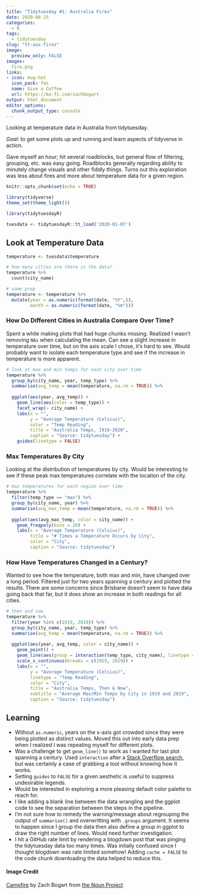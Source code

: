 ```yaml
---
title: "Tidytuesday #1: Australia Fires"  
date: 2020-08-25
categories:  
  - R
tags:  
  - tidytuesday
slug: "tt-aus-fires"  
image:
  preview_only: FALSE
images:
  fire.png
links:
- icon: mug-hot
  icon_pack: fas
  name: Give a Coffee
  url: https://ko-fi.com/zachbogart
output: html_document
editor_options: 
  chunk_output_type: console
---
```


Looking at temperature data in Australia from tidytuesday.

*Goal*: to get some plots up and running and learn aspects of tidyverse in action. 

Gave myself an hour; hit several roadblocks, but general flow of filtering, grouping, etc. was easy going. Roadblocks generally regarding ability to minutely change visuals and other fiddly things. Turns out this exploration was less about fires and more about temperature data for a given region.

```r
knitr::opts_chunk$set(echo = TRUE)
```

```r
library(tidyverse)
theme_set(theme_light())
```


```r
library(tidytuesdayR)

tuesdata <- tidytuesdayR::tt_load('2020-01-07') 
```

## Look at Temperature Data

```r
temperature <- tuesdata$temperature

# how many cities are there in the data?
temperature %>% 
  count(city_name)
```

```r
# some prep
temperature <- temperature %>% 
  mutate(year = as.numeric(format(date, "%Y",)),
         month = as.numeric(format(date, "%m")))
```

### How Do Different Cities in Australia Compare Over Time?

Spent a while making plots that had huge chunks missing. Realized I wasn't removing `NAs` when calculating the mean. Can see a slight increase in temperature over time, but on the axis scale I chose, it's hard to see. Would probably want to isolate each temperature type and see if the increase in temperature is more apparent.

```r
# look at max and min temps for each city over time
temperature %>% 
  group_by(city_name, year, temp_type) %>% 
  summarise(avg_temp = mean(temperature, na.rm = TRUE)) %>% 
  
  ggplot(aes(year, avg_temp)) +
    geom_line(aes(color = temp_type)) +
    facet_wrap(~ city_name) +
    labs(x = "",
         y = "Average Temperature (Celsius)",
         color = "Temp Reading",
         title = "Australia Temps, 1910-2020",
         caption = "Source: tidytuesday") +
    guides(linetype = FALSE)
```

### Max Temperatures By City

Looking at the distribution of temperatures by city. Would be interesting to see if these peak max temperatures correlate with the location of the city.

```r
# max temperatures for each region over time
temperature %>% 
  filter(temp_type == "max") %>% 
  group_by(city_name, year) %>% 
  summarise(avg_max_temp = mean(temperature, na.rm = TRUE)) %>% 
  
  ggplot(aes(avg_max_temp, color = city_name)) +
    geom_freqpoly(bins = 20) +
    labs(x = "Average Temperature (Celsius)",
         title = "# Times a Temperature Occurs by City",
         color = "City",
         caption = "Source: tidytuesday")
```

### How Have Temperatures Changed in a Century?

Wanted to see how the temperature, both max and min, have changed over a long period. Filtered just for two years spanning a century and plotted the results. There are some concerns since Brisbane doesn't seem to have data going back that far, but it does show an increase in both readings for all cities.

```r
# then and now
temperature %>% 
  filter(year %in% c(1919, 2019)) %>% 
  group_by(city_name, year, temp_type) %>% 
  summarise(avg_temp = mean(temperature, na.rm = TRUE)) %>% 
  
  ggplot(aes(year, avg_temp, color = city_name)) +
    geom_point() +
    geom_line(aes(group = interaction(temp_type, city_name), linetype = temp_type)) +
    scale_x_continuous(breaks = c(1919, 2019)) +
    labs(x = "",
         y = "Average Temperature (Celsius)",
         linetype = "Temp Reading",
         color = "City",
         title = "Australia Temps, Then & Now",
         subtitle = "Average Max/Min Temps by City in 1919 and 2019",
         caption = "Source: tidytuesday")
```

## Learning

- Without `as.numeric`, years on the x-axis got crowded since they were being plotted as distinct values. Moved this out into early data prep when I realized I was repeating myself for different plots.
- Was a challenge to get `geom_line()` to work as I wanted for last plot spanning a century. Used `interaction` after a [Stack Overflow search](https://stackoverflow.com/questions/12180515/using-geom-line-with-multiple-groupings), but was certainly a case of grabbing a tool without knowing how it works. 
- Setting `guides` to `FALSE` for a given aesthetic is useful to suppress undesirable legends.
- Would be interested in exploring a more pleasing default color palette to reach for.
- I like adding a blank line between the data wrangling and the ggplot code to see the separation between the steps in the pipeline.
- I'm not sure how to remedy the warning/message about regrouping the output of `summarise()` and overwritting with `.groups` argument. It seems to happen since I group the data then also define a group in ggplot to draw the right number of lines. Would need further investigation.
- I hit a GitHub rate limit by rendering a blogdown post that was pinging the tidytuesday data too many times. Was initally confused since I thought blogdown was rate limited somehow! Adding `cache = FALSE` to the code chunk downloading the data helped to reduce this.


#### Image Credit
[Campfire](https://thenounproject.com/search/?creator=4129988&q=fire&i=2879653) by Zach Bogart from [the Noun Project](https://thenounproject.com/)
